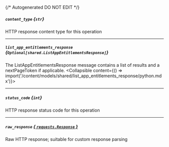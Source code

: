 {/* Autogenerated DO NOT EDIT  */}

##### `content_type` *{`str`}*
HTTP response content type for this operation

---
##### `list_app_entitlements_response` *{`Optional[shared.ListAppEntitlementsResponse]`}*
The ListAppEntitlementsResponse message contains a list of results and a nextPageToken if applicable.
<Collapsible content={() => import('/content/models/shared/list_app_entitlements_response/python.mdx')}>
</Collapsible>

---
##### `status_code` *{`int`}*
HTTP response status code for this operation

---
##### `raw_response` [*{ `requests.Response` }*](https://requests.readthedocs.io/en/latest/api/#requests.Response)
Raw HTTP response; suitable for custom response parsing

